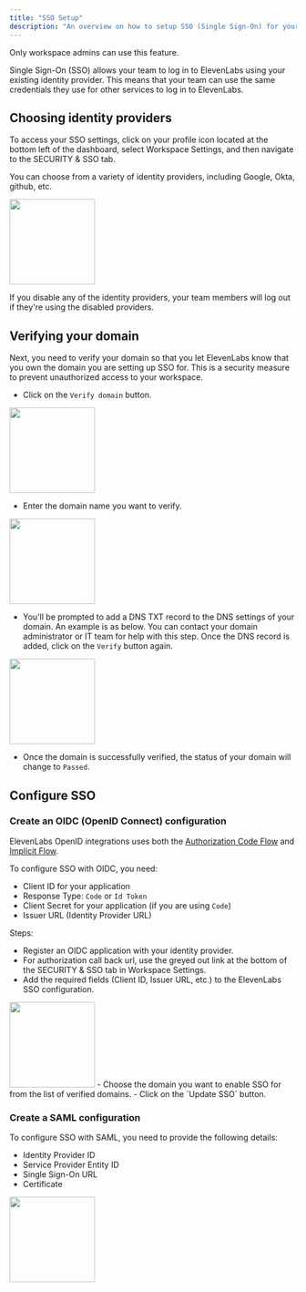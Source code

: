 ```yaml
---
title: "SSO Setup"
description: "An overview on how to setup SSO (Single Sign-On) for your team."
---
```


<Info> Only workspace admins can use this feature. </Info>

Single Sign-On (SSO) allows your team to log in to ElevenLabs using your existing identity provider. This means that your team can use the same credentials they use for other services to log in to ElevenLabs.

## Choosing identity providers
To access your SSO settings, click on your profile icon located at the bottom left of the dashboard, select Workspace Settings, and then navigate to the SECURITY & SSO tab.

You can choose from a variety of identity providers, including Google, Okta, github, etc.

<img height="150" src="/workspace/images/identity_providers.png" />

If you disable any of the identity providers, your team members will log out if they're using the disabled providers.

## Verifying your domain
Next, you need to verify your domain so that you let ElevenLabs know that you own the domain you are setting up SSO for. This is a security measure to prevent unauthorized access to your workspace.

- Click on the `Verify domain` button.

<img height="150" src="/workspace/images/verify_domain_button.png" />

- Enter the domain name you want to verify.

<img height="150" src="/workspace/images/domain_verification.png" />

- You'll be prompted to add a DNS TXT record to the DNS settings of your domain. An example is as below. You can contact your domain administrator or IT team for help with this step. Once the DNS record is added, click on the `Verify` button again.

<img height="150" src="/workspace/images/dns_records.png" />

- Once the domain is successfully verified, the status of your domain will change to `Passed`.

## Configure SSO

### Create an OIDC (OpenID Connect) configuration
ElevenLabs OpenID integrations uses both the [Authorization Code Flow](https://auth0.com/docs/get-started/authentication-and-authorization-flow/authorization-code-flow) and [Implicit Flow](https://auth0.com/docs/get-started/authentication-and-authorization-flow/implicit-flow-with-form-post).

To configure SSO with OIDC, you need:
- Client ID for your application
- Response Type: `Code` or `Id Token`
- Client Secret for your application (if you are using `Code`)
- Issuer URL (Identity Provider URL)

Steps:
- Register an OIDC application with your identity provider.
- For authorization call back url, use the greyed out link at the bottom of the SECURITY & SSO tab in Workspace Settings.
- Add the required fields (Client ID, Issuer URL, etc.) to the ElevenLabs SSO configuration.
<img height="150" src="/workspace/images/sso_oidc.png" />
- Choose the domain you want to enable SSO for from the list of verified domains.
- Click on the `Update SSO` button.

### Create a SAML configuration
To configure SSO with SAML, you need to provide the following details:
  - Identity Provider ID
  - Service Provider Entity ID
  - Single Sign-On URL
  - Certificate

<img height="150" src="/workspace/images/sso_saml.png" />
